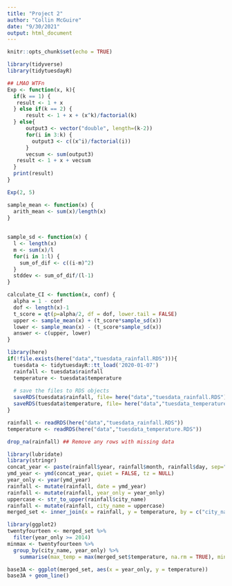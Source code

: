 ```yaml
---
title: "Project 2"
author: "Collin McGuire"
date: "9/30/2021"
output: html_document
---
```


```r
knitr::opts_chunk$set(echo = TRUE)
```

```r
library(tidyverse)
library(tidytuesdayR)
```

```r
## LMAO WTFn
Exp <- function(x, k){
  if(k == 1) {
   result <- 1 + x
  } else if(k == 2) {
      result <- 1 + x + (x^k)/factorial(k)
  } else{
      output3 <- vector("double", length=(k-2))
      for(i in 3:k) {
        output3 <- c((x^i)/factorial(i))
      }
      vecsum <- sum(output3)
   result <- 1 + x + vecsum
  }
  print(result)
}

Exp(2, 5)


```

```r

sample_mean <- function(x) {
  arith_mean <- sum(x)/length(x)
}
  
  
sample_sd <- function(x) {
  l <- length(x)
  m <- sum(x)/l
  for(i in 1:l) {
    sum_of_dif <- c((i-m)^2)
  }
  stddev <- sum_of_dif/(l-1)
}

```


```r
calculate_CI <- function(x, conf) {
  alpha = 1 - conf
  dof <- length(x)-1
  t_score = qt(p=alpha/2, df = dof, lower.tail = FALSE)
  upper <- sample_mean(x) + (t_score*sample_sd(x))
  lower <- sample_mean(x) - (t_score*sample_sd(x))
  answer <- c(upper, lower)
}


```


```r
library(here)
if(!file.exists(here("data","tuesdata_rainfall.RDS"))){
  tuesdata <- tidytuesdayR::tt_load('2020-01-07')
  rainfall <- tuesdata$rainfall
  temperature <- tuesdata$temperature
  
  # save the files to RDS objects
  saveRDS(tuesdata$rainfall, file= here("data","tuesdata_rainfall.RDS"))
  saveRDS(tuesdata$temperature, file= here("data","tuesdata_temperature.RDS"))
}

rainfall <- readRDS(here("data","tuesdata_rainfall.RDS"))
temperature <- readRDS(here("data","tuesdata_temperature.RDS"))

drop_na(rainfall) ## Remove any rows with missing data

library(lubridate)
library(stringr)
concat_year <- paste(rainfall$year, rainfall$month, rainfall$day, sep="-")
ymd_year <- ymd(concat_year, quiet = FALSE, tz = NULL)
year_only <- year(ymd_year)
rainfall <- mutate(rainfall, date = ymd_year)
rainfall <- mutate(rainfall, year_only = year_only)
uppercase <- str_to_upper(rainfall$city_name)
rainfall <- mutate(rainfall, city_name = uppercase)
merged_set <- inner_join(x = rainfall, y = temperature, by = c("city_name", "date")) ## This merge is bad currently

```

```r
library(ggplot2)
twentyfourteen <- merged_set %>%
  filter(year_only >= 2014)
minmax <- twentyfourteen %>%
  group_by(city_name, year_only) %>%
    summarise(max_temp = max(merged_set$temperature, na.rm = TRUE), min_temp = min(merged_set$temperature, na.rm = TRUE), .groups = "keep")

```

```r
base3A <- ggplot(merged_set, aes(x = year_only, y = temperature))
base3A + geom_line()


```


```r




```
